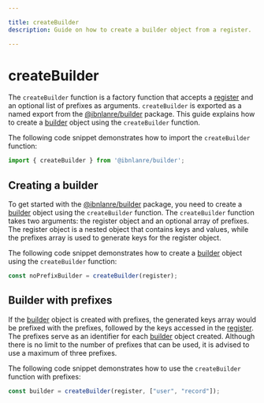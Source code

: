 ```yaml
---

title: createBuilder
description: Guide on how to create a builder object from a register.

---
```


# createBuilder

The `createBuilder` function is a factory function that accepts a [register][4] and an optional list of prefixes as arguments. `createBuilder` is exported as a named export from the [@ibnlanre/builder][1] package. This guide explains how to create a [builder][3] object using the `createBuilder` function.

The following code snippet demonstrates how to import the `createBuilder` function:

```typescript copy
import { createBuilder } from '@ibnlanre/builder';
```

## Creating a builder
To get started with the [@ibnlanre/builder][1] package, you need to create a [builder][3] object using the `createBuilder` function. The `createBuilder` function takes two arguments: the register object and an optional array of prefixes. The register object is a nested object that contains keys and values, while the prefixes array is used to generate keys for the register object.

The following code snippet demonstrates how to create a [builder][3] object using the `createBuilder` function:

```typescript copy
const noPrefixBuilder = createBuilder(register);
```

## Builder with prefixes

If the [builder][3] object is created with prefixes, the generated keys array would be prefixed with the prefixes, followed by the keys accessed in the [register][4]. The prefixes serve as an identifier for each [builder][3] object created. Although there is no limit to the number of prefixes that can be used, it is advised to use a maximum of three prefixes.

The following code snippet demonstrates how to use the `createBuilder` function with prefixes:

```typescript copy
const builder = createBuilder(register, ["user", "record"]);
```

[1]: /getting-started
[2]: /core-concepts/create-builder
[3]: /core-concepts/builder-object
[4]: /core-concepts